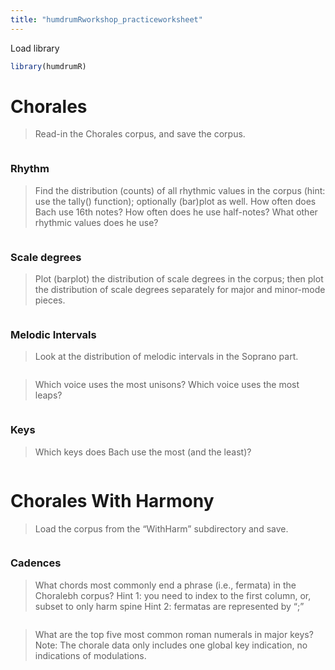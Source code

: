 ```yaml
---
title: "humdrumRworkshop_practiceworksheet"
---
```

Load library
```r
library(humdrumR)
```

# Chorales

> Read-in the Chorales corpus, and save the corpus.

```r


```


### Rhythm

> Find the distribution (counts) of all rhythmic values in the corpus (hint: use the tally() function); optionally (bar)plot as well.
> How often does Bach use 16th notes? How often does he use half-notes? What other rhythmic values does he use?

```r

```

### Scale degrees

> Plot (barplot) the distribution of scale degrees in the corpus; then plot the distribution of scale degrees separately for major and minor-mode pieces.


```r


```

### Melodic Intervals

> Look at the distribution of melodic intervals in the Soprano part.

```r

```


> Which voice uses the most unisons? Which voice uses the most leaps?


```r


```

### Keys


> Which keys does Bach use the most (and the least)?

```r

```



# Chorales With Harmony

> Load the corpus from the "WithHarm" subdirectory and save.

```r


```

### Cadences

> What chords most commonly end a phrase (i.e., fermata) in the Choralebh corpus?
> Hint 1: you need to index to the first column, or, subset to only harm spine
> Hint 2: fermatas are represented by ";"

```r


```


> What are the top five most common roman numerals in major keys?
> Note: The chorale data only includes one global key indication, no indications of modulations.

```r


```



